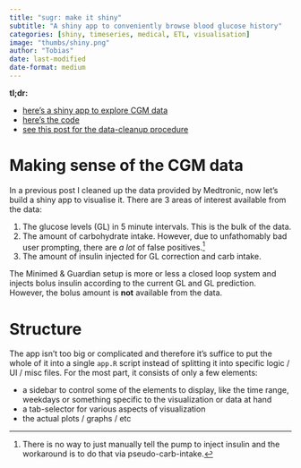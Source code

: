 ```yaml
---
title: "sugr: make it shiny"
subtitle: "A shiny app to conveniently browse blood glucose history"
categories: [shiny, timeseries, medical, ETL, visualisation]
image: "thumbs/shiny.png"
author: "Tobias"
date: last-modified
date-format: medium
---
```


::: tldr
**tl;dr:**

- [here's a shiny app to explore CGM data](https://marauderpixie.shinyapps.io/sugr_explorer/)
- [here's the code](https://github.com/MarauderPixie/sugr_explorer)
- [see this post for the data-cleanup procedure](https://tobiasanton.eu/projects/sugr-prep)
:::


# Making sense of the CGM data

In a previous post I cleaned up the data provided by Medtronic, now let's build
a shiny app to visualise it. There are 3 areas of interest available from the data:

1. The glucose levels (GL) in 5 minute intervals. This is the bulk of the data.
2. The amount of carbohydrate intake. However, due to unfathomably bad 
user prompting, there are _a lot_ of false positives.^[There is no way to just 
manually tell the pump to inject insulin and the workaround is to do that via 
pseudo-carb-intake.]
3. The amount of insulin injected for GL correction and carb intake. 

The Minimed & Guardian setup is more or less a closed loop system and injects bolus
insulin according to the current GL and GL prediction. However, the bolus amount is
**not** available from the data.


# Structure

The app isn't too big or complicated and therefore it's suffice to put the whole of it 
into a single `app.R` script instead of splitting it into specific logic / UI / misc files. 
For the most part, it consists of only a few elements:

- a sidebar to control some of the elements to display, like the time range, weekdays or 
something specific to the visualization or data at hand
- a tab-selector for various aspects of visualization
- the actual plots / graphs / etc

